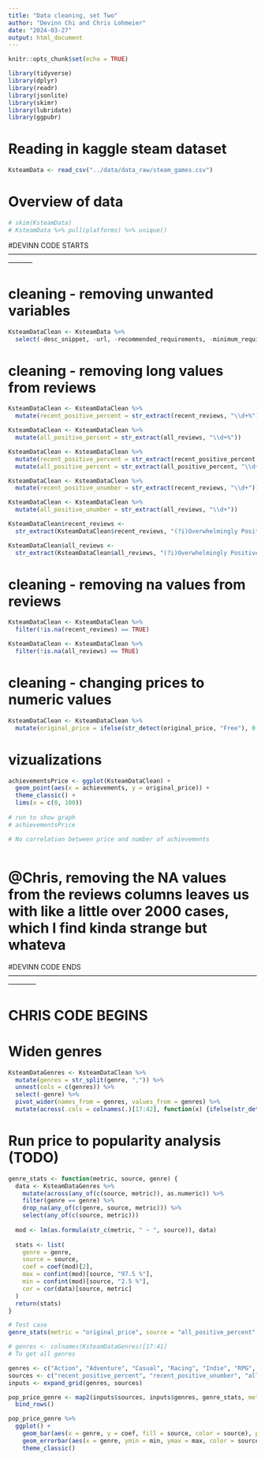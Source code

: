 ```yaml
---
title: "Data cleaning, set Two"
author: "Devinn Chi and Chris Lohmeier"
date: "2024-03-27"
output: html_document
---
```


```r
knitr::opts_chunk$set(echo = TRUE)
```

```r
library(tidyverse)
library(dplyr)
library(readr)
library(jsonlite)
library(skimr)
library(lubridate)
library(ggpubr)
```


# Reading in kaggle steam dataset
```r
KsteamData <- read_csv("../data/data_raw/steam_games.csv")
```

# Overview of data
```r
# skim(KsteamData)
# KsteamData %>% pull(platforms) %>% unique()
```


#DEVINN CODE STARTS -----------------------------------------------------------------------------------------------------------------------

# cleaning - removing unwanted variables
```r
KsteamDataClean <- KsteamData %>% 
  select(-desc_snippet, -url, -recommended_requirements, -minimum_requirements, -game_description, -game_details, -popular_tags)
```

# cleaning - removing long values from reviews
```r
KsteamDataClean <- KsteamDataClean %>% 
  mutate(recent_positive_percent = str_extract(recent_reviews, "\\d+%"))

KsteamDataClean <- KsteamDataClean %>% 
  mutate(all_positive_percent = str_extract(all_reviews, "\\d+%"))

KsteamDataClean <- KsteamDataClean %>%
  mutate(recent_positive_percent = str_extract(recent_positive_percent, "\\d+")) %>% 
  mutate(all_positive_percent = str_extract(all_positive_percent, "\\d+"))

KsteamDataClean <- KsteamDataClean %>% 
  mutate(recent_positive_unumber = str_extract(recent_reviews, "\\d+"))

KsteamDataClean <- KsteamDataClean %>% 
  mutate(all_positive_unumber = str_extract(all_reviews, "\\d+"))

KsteamDataClean$recent_reviews <- 
  str_extract(KsteamDataClean$recent_reviews, "(?i)Overwhelmingly Positive|Very Positive|Positive|Mostly Positive|Mixed|Mostly Negative|Negative|Very Negative|Overwhelmingly Negative")

KsteamDataClean$all_reviews <- 
  str_extract(KsteamDataClean$all_reviews, "(?i)Overwhelmingly Positive|Very Positive|Positive|Mostly Positive|Mixed|Mostly Negative|Negative|Very Negative|Overwhelmingly Negative")
```

# cleaning - removing na values from reviews
```r
KsteamDataClean <- KsteamDataClean %>%
  filter(!is.na(recent_reviews) == TRUE)

KsteamDataClean <- KsteamDataClean %>%
  filter(!is.na(all_reviews) == TRUE)
```

# cleaning - changing prices to numeric values
```r
KsteamDataClean <- KsteamDataClean %>% 
  mutate(original_price = ifelse(str_detect(original_price, "Free"), 0, as.numeric(str_replace_all(original_price, "[^0-9.]+", ""))))
```


# vizualizations
```r
achievementsPrice <- ggplot(KsteamDataClean) +
  geom_point(aes(x = achievements, y = original_price)) +
  theme_classic() +
  lims(x = c(0, 100))
  
# run to show graph
# achievementsPrice

# No correlation between price and number of achievements



```


# @Chris, removing the NA values from the reviews columns leaves us with like a little over 2000 cases, which I find kinda strange but whateva

#DEVINN CODE ENDS  ------------------------------------------------------------------------------------------------------------------------


# CHRIS CODE BEGINS

# Widen genres
```r
KsteamDataGenres <- KsteamDataClean %>% 
  mutate(genres = str_split(genre, ",")) %>% 
  unnest(cols = c(genres)) %>% 
  select(-genre) %>% 
  pivot_wider(names_from = genres, values_from = genres) %>% 
  mutate(across(.cols = colnames(.)[17:42], function(x) {ifelse(str_detect(x, "NULL"), FALSE, TRUE)}))
```

# Run price to popularity analysis (TODO)
```r
genre_stats <- function(metric, source, genre) {
  data <- KsteamDataGenres %>%
    mutate(across(any_of(c(source, metric)), as.numeric)) %>% 
    filter(genre == genre) %>%
    drop_na(any_of(c(genre, source, metric))) %>% 
    select(any_of(c(source, metric)))
  
  mod <- lm(as.formula(str_c(metric, " ~ ", source)), data)
  
  stats <- list(
    genre = genre,
    source = source,
    coef = coef(mod)[2],
    max = confint(mod)[source, "97.5 %"],
    min = confint(mod)[source, "2.5 %"],
    cor = cor(data)[source, metric]
  )
  return(stats)
}

# Test case
genre_stats(metric = "original_price", source = "all_positive_percent", genre = "Action")

# genres <- colnames(KsteamDataGenres)[17:41] 
# To get all genres

genres <- c("Action", "Adventure", "Casual", "Racing", "Indie", "RPG", "Simulation")
sources <- c("recent_positive_percent", "recent_positive_unumber", "all_positive_percent", "all_positive_unumber")
inputs <- expand_grid(genres, sources)

pop_price_genre <- map2(inputs$sources, inputs$genres, genre_stats, metric = "original_price") %>%
  bind_rows()
```

```r
pop_price_genre %>% 
  ggplot() +
    geom_bar(aes(x = genre, y = coef, fill = source, color = source), position = "dodge", alpha = 0.5, stat = "identity") +
    geom_errorbar(aes(x = genre, ymin = min, ymax = max, color = source), position = "dodge") +
    theme_classic()
```








